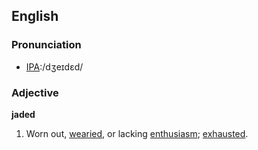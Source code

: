 ==English==

===Pronunciation===
*[[Pronunciation guide|IPA]]:/dʒeɪdɛd/

===Adjective===
'''jaded'''
# Worn out, [[wearied]], or lacking [[enthusiasm]]; [[exhausted]].
